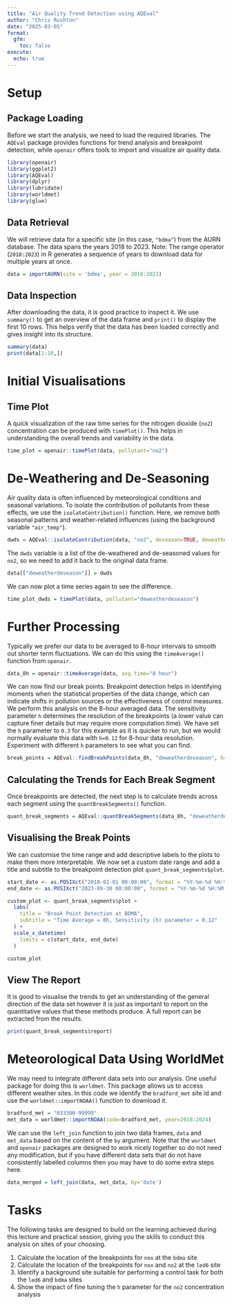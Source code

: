 ```yaml
---
title: "Air Quality Trend Detection using AQEval"
author: "Chris Rushton"
date: "2025-03-05"
format:
  gfm:
    toc: false
execute:
  echo: true
---
```


# Setup

## Package Loading

Before we start the analysis, we need to load the required libraries. The `AQEval` package provides functions for trend analysis and breakpoint detection, while `openair` offers tools to import and visualize air quality data.

```r
library(openair)
library(ggplot2)
library(AQEval)
library(dplyr)
library(lubridate)
library(worldmet)
library(glue)
```

## Data Retrieval

We will retrieve data for a specific site (in this case, `"bdma"`) from the AURN database. The data spans the years 2018 to 2023. Note: The range operator (`2018:2023`) in R generates a sequence of years to download data for multiple years at once.

```r
data = importAURN(site = 'bdma', year = 2018:2023)
```

## Data Inspection

After downloading the data, it is good practice to inspect it. We use `summary()` to get an overview of the data frame and `print()` to display the first 10 rows. This helps verify that the data has been loaded correctly and gives insight into its structure.

```r
summary(data)
print(data[1:10,])
```

# Initial Visualisations

## Time Plot

A quick visualization of the raw time series for the nitrogen dioxide (`no2`) concentration can be produced with `timePlot()`. This helps in understanding the overall trends and variability in the data.

```r
time_plot = openair::timePlot(data, pollutant="no2")

```

# De-Weathering and De-Seasoning

Air quality data is often influenced by meteorological conditions and seasonal variations. To isolate the contribution of pollutants from these effects, we use the `isolateContribution()` function. Here, we remove both seasonal patterns and weather-related influences (using the background variable `"air_temp"`).

```r
dwds = AQEval::isolateContribution(data, "no2", deseason=TRUE, deweather=TRUE, background='air_temp')

```

The `dwds` variable is a list of the de-weathered and de-seasoned values for `no2`, so we need to add it back to the original data frame.

```r
data[["deweatherdeseason"]] = dwds
```

We can now plot a time series again to see the difference.

```r
time_plot_dwds = timePlot(data, pollutant="deweatherdeseason")

```

# Further Processing

Typically we prefer our data to be averaged to 8-hour intervals to smooth out shorter term fluctuations. We can do this using the `timeAverage()` function from `openair`.

```r
data_8h = openair::timeAverage(data, avg.time="8 hour")
```

We can now find our break points. Breakpoint detection helps in identifying moments when the statistical properties of the data change, which can indicate shifts in pollution sources or the effectiveness of control measures. We perform this analysis on the 8-hour averaged data. The sensitivity parameter `h` determines the resolution of the breakpoints (a lower value can capture finer details but may require more computation time). We have set the `h` parameter to `0.3` for this example as it is quicker to run, but we would normally evaluate this data with `h=0.12` for 8-hour data resolution. Experiment with different `h` parameters to see what you can find.

```r
break_points = AQEval::findBreakPoints(data_8h, "deweatherdeseason", h=0.3)
```

## Calculating the Trends for Each Break Segment

Once breakpoints are detected, the next step is to calculate trends across each segment using the `quantBreakSegments()` function.

```r
quant_break_segments = AQEval::quantBreakSegments(data_8h, "deweatherdeseason", break_points)
```

## Visualising the Break Points

We can customise the time range and add descriptive labels to the plots to make them more interpretable. We now set a custom date range and add a title and subtitle to the breakpoint detection plot `quant_break_segments$plot`.

```r
start_date <- as.POSIXct("2018-01-01 00:00:00", format = "%Y-%m-%d %H:%M:%S")
end_date <- as.POSIXct("2023-09-30 00:00:00", format = "%Y-%m-%d %H:%M:%S")

custom_plot <- quant_break_segments$plot + 
  labs(
    title = "Break Point Detection at BDMA",
    subtitle = "Time Average = 8h, Sensitivity (h) parameter = 0.12"
  ) + 
  scale_x_datetime(
    limits = c(start_date, end_date)
  )

custom_plot
```

## View The Report

It is good to visualise the trends to get an understanding of the general direction of the data set however it is just as important to report on the quantitative values that these methods produce. A full report can be extracted from the results.

```r
print(quant_break_segments$report)
```

# Meteorological Data Using WorldMet

We may need to integrate different data sets into our analysis. One useful package for doing this is `worldmet`. This package allows us to access different weather sites. In this code we identify the `bradford_met` site id and use the `worldmet::importNOAA()` function to download it.

```r
bradford_met = "033300-99999"
met_data = worldmet::importNOAA(code=bradford_met, year=2018:2024)
```

We can use the `left_join` function to join two data frames, `data` and `met_data` based on the content of the `by` argument. Note that the `worldmet` and `openair` packages are designed to work nicely together so do not need any modification, but if you have different data sets that do not have consistently labelled columns then you may have to do some extra steps here.

```r
data_merged = left_join(data, met_data, by='date')
```

# Tasks

The following tasks are designed to build on the learning achieved during this lecture and practical session, giving you the skills to conduct this analysis on sites of your choosing.

1.  Calculate the location of the breakpoints for `nox` at the `bdma` site
2.  Calculate the location of the breakpoints for `nox` and `no2` at the `led6` site
3.  Identify a background site suitable for performing a control task for both the `led6` and `bdma` sites
4.  Show the impact of fine tuning the `h` parameter for the `no2` concentration analysis
